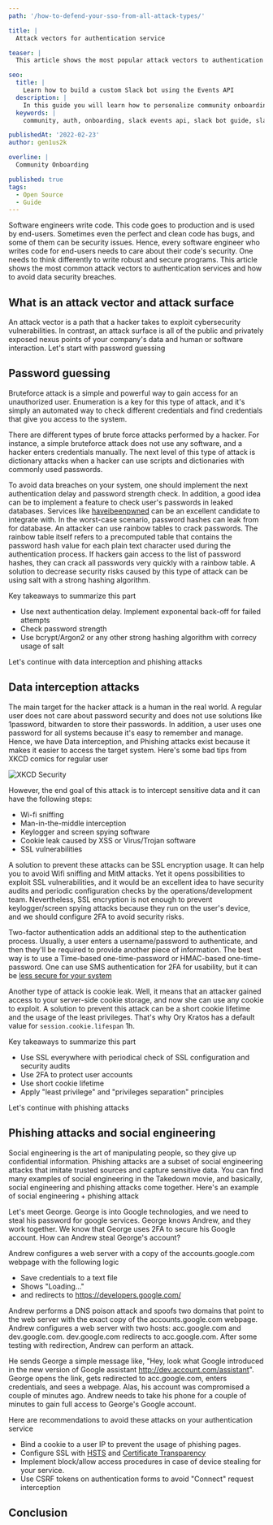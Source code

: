 ```yaml
---
path: '/how-to-defend-your-sso-from-all-attack-types/'

title: |
  Attack vectors for authentication service

teaser: |
  This article shows the most popular attack vectors to authentication service

seo:
  title: |
    Learn how to build a custom Slack bot using the Events API
  description: |
    In this guide you will learn how to personalize community onboarding using a custom built Slack bot and host it on AWS Lambda for free.
  keywords: |
    community, auth, onboarding, slack events api, slack bot guide, slack bot, message bot, custom bot, community building

publishedAt: '2022-02-23'
author: gen1us2k

overline: |
  Community Onboarding

published: true
tags:
  - Open Source
  - Guide
---
```

Software engineers write code. This code goes to production and is used by end-users. Sometimes even the perfect and clean code has bugs, and some of them can be security issues. Hence, every software engineer who writes code for end-users needs to care about their code's security.
One needs to think differently to write robust and secure programs. This article shows the most common attack vectors to authentication services and how to avoid data security breaches.

## What is an attack vector and attack surface
An attack vector is a path that a hacker takes to exploit cybersecurity vulnerabilities. In contrast, an attack surface is all of the public and privately exposed nexus points of your company's data and human or software interaction. Let's start with password guessing

## Password guessing

Bruteforce attack is a simple and powerful way to gain access for an unauthorized user. Enumeration is a key for this type of attack, and it's simply an automated way to check different credentials and find credentials that give you access to the system.

There are different types of brute force attacks performed by a hacker. For instance, a simple bruteforce attack does not use any software, and a hacker enters credentials manually. The next level of this type of attack is dictionary attacks when a hacker can use scripts and dictionaries with commonly used passwords.

To avoid data breaches on your system, one should implement the next authentication delay and password strength check. In addition, a good idea can be to implement a feature to check user's passwords in leaked databases. Services like [haveibeenpwned](https://haveibeenpwned.com/) can be an excellent candidate to integrate with.
In the worst-case scenario, password hashes can leak from for database. An attacker can use rainbow tables to crack passwords. The rainbow table itself refers to a precomputed table that contains the password hash value for each plain text character used during the authentication process. If hackers gain access to the list of password hashes, they can crack all passwords very quickly with a rainbow table. A solution to decrease security risks caused by this type of attack can be using salt with a strong hashing algorithm.

Key takeaways to summarize this part

- Use next authentication delay. Implement exponental back-off for failed attempts
- Check password strength
- Use bcrypt/Argon2 or any other strong hashing algorithm with correcy usage of salt

Let's continue with data interception and phishing attacks

## Data interception attacks

The main target for the hacker attack is a human in the real world. A regular user does not care about password security and does not use solutions like 1password, bitwarden to store their passwords. In addition, a user uses one password for all systems because it's easy to remember and manage. Hence, we have Data interception, and Phishing attacks exist because it makes it easier to access the target system. Here's some bad tips from XKCD comics for regular user

![XKCD Security](https://www.explainxkcd.com/wiki/images/5/56/security_advice.png)

However, the end goal of this attack is to intercept sensitive data and it can have the following steps:

- Wi-fi sniffing
- Man-in-the-middle interception
- Keylogger and screen spying software
- Cookie leak caused by XSS or Virus/Trojan software
- SSL vulnerabilities

A solution to prevent these attacks can be SSL encryption usage. It can help you to avoid Wifi sniffing and MitM attacks. Yet it opens possibilities to exploit SSL vulnerabilities, and it would be an excellent idea to have security audits and periodic configuration checks by the operations/development team. Nevertheless, SSL encryption is not enough to prevent keylogger/screen spying attacks because they run on the user's device, and we should configure 2FA to avoid security risks.

Two-factor authentication adds an additional step to the authentication process. Usually, a user enters a username/password to authenticate, and then they'll be required to provide another piece of information. The best way is to use a Time-based one-time-password or HMAC-based one-time-password. One can use SMS authentication for 2FA for usability, but it can be [less secure for your system](https://securityboulevard.com/2021/12/why-using-sms-authentication-for-2fa-is-not-secure/)

Another type of attack is cookie leak. Well, it means that an attacker gained access to your server-side cookie storage, and now she can use any cookie to exploit. A solution to prevent this attack can be a short cookie lifetime and the usage of the least privileges. That's why Ory Kratos has a default value for `session.cookie.lifespan` 1h.

Key takeaways to summarize this part

- Use SSL everywhere with periodical check of SSL configuration and security audits
- Use 2FA to protect user accounts
- Use short cookie lifetime
- Apply "least privilege" and "privileges separation" principles

Let's continue with phishing attacks

## Phishing attacks and social engineering

Social engineering is the art of manipulating people, so they give up confidential information. Phishing attacks are a subset of social engineering attacks that imitate trusted sources and capture sensitive data. You can find many examples of social engineering in the Takedown movie, and basically, social engineering and phishing attacks come together. Here's an example of social engineering + phishing attack

Let's meet George. George is into Google technologies, and we need to steal his password for google services. George knows Andrew, and they work together. We know that George uses 2FA to secure his Google account. How can Andrew steal George's account?

Andrew configures a web server with a copy of the accounts.google.com webpage with the following logic

- Save credentials to a text file
- Shows "Loading..."
- and redirects to https://developers.google.com/

Andrew performs a DNS poison attack and spoofs two domains that point to the web server with the exact copy of the accounts.google.com webpage.
Andrew configures a web server with two hosts: acc.google.com and dev.google.com. dev.google.com redirects to acc.google.com. After some testing with redirection, Andrew can perform an attack.

He sends George a simple message like, "Hey, look what Google introduced in the new version of Google assistant http://dev.account.com/assistant". George opens the link, gets redirected to acc.google.com, enters credentials, and sees a webpage. Alas, his account was compromised a couple of minutes ago. Andrew needs to take his phone for a couple of minutes to gain full access to George's Google account.

Here are recommendations to avoid these attacks on your authentication service

- Bind a cookie to a user IP to prevent the usage of phishing pages.
- Configure SSL with [HSTS](https://en.wikipedia.org/wiki/HTTP_Strict_Transport_Security) and [Certificate Transparency](https://developer.mozilla.org/en-US/docs/Web/Security/Certificate_Transparency)
- Implement block/allow access procedures in case of device stealing for your service.
- Use CSRF tokens on authentication forms to avoid "Connect" request interception

## Conclusion
